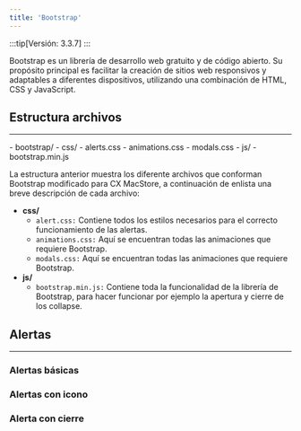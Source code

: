 ```yaml
---
title: 'Bootstrap'
---
```




<BootstrapJQuery />

:::tip[Versión: 3.3.7]
:::

Bootstrap es un librería de desarrollo web gratuito y de código abierto. Su propósito principal es facilitar la creación de sitios web responsivos
y adaptables a diferentes dispositivos, utilizando una combinación de HTML, CSS y JavaScript.

## Estructura archivos

<hr />

<FileTree>
    - bootstrap/
        - css/
            - alerts.css
            - animations.css
            - modals.css
        - js/
            - bootstrap.min.js
</FileTree>

La estructura anterior muestra los diferente archivos que conforman Bootstrap modificado para CX MacStore,
a continuación de enlista una breve descripción de cada archivo:

- **css/**
    - `alert.css:` Contiene todos los estilos necesarios para el correcto funcionamiento de las alertas.
    - `animations.css:` Aquí se encuentran todas las animaciones que requiere Bootstrap.
    - `modals.css:` Aquí se encuentran todas las animaciones que requiere Bootstrap.
- **js/**
    - `bootstrap.min.js:` Contiene toda la funcionalidad de la librería de Bootstrap, para hacer funcionar por ejemplo la apertura y cierre de los collapse. 

## Alertas

<hr />

### Alertas básicas

<BasicAlerts />

### Alertas con icono

<IconAlerts />

### Alerta con cierre

<BasicAlerts />

